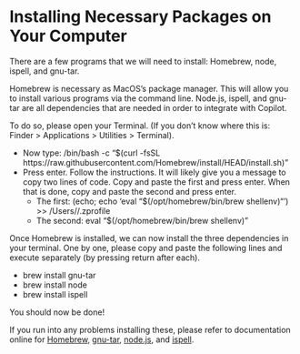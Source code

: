 # Installing Necessary Packages on Your Computer {.sec-installation}

There are a few programs that we will need to install: Homebrew, node, ispell, and gnu-tar.

Homebrew is necessary as MacOS's package manager. This will allow you to install various programs via the command line. Node.js, ispell, and gnu-tar are all dependencies that are needed in order to integrate with Copilot.

To do so, please open your Terminal. (If you don't know where this is: Finder > Applications > Utilities > Terminal). 

* Now type: /bin/bash -c "$(curl -fsSL https://raw.githubusercontent.com/Homebrew/install/HEAD/install.sh)"
* Press enter. Follow the instructions. It will likely give you a message to copy two lines of code. Copy and paste the first and press enter. When that is done, copy and paste the second and press enter. 
  * The first: (echo; echo ‘eval “$(/opt/homebrew/bin/brew shellenv)“’) >> /Users/<yourusername>/.zprofile
  * The second: eval “$(/opt/homebrew/bin/brew shellenv)”

Once Homebrew is installed, we can now install the three dependencies in your terminal. One by one, please copy and paste the following lines and execute separately (by pressing return after each).

* brew install gnu-tar
* brew install node
* brew install ispell

You should now be done!

If you run into any problems installing these, please refer to documentation online for [Homebrew](https://brew.sh/), [gnu-tar](https://formulae.brew.sh/formula/gnu-tar), [node.js](https://nodejs.org/en/download/package-manager/), and [ispell](https://formulae.brew.sh/formula/ispell).
